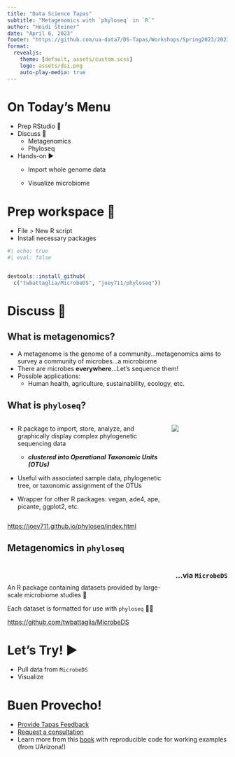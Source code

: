 ```yaml
---
title: "Data Science Tapas"
subtitle: "Metagenomics with `phyloseq` in `R`"
author: "Heidi Steiner"
date: "April 6, 2023"
footer: "https://github.com/ua-data7/DS-Tapas/Workshops/Spring2023/2023-Apr-06"
format:
  revealjs:
    theme: [default, assets/custom.scss]
    logo: assets/dsi.png
    auto-play-media: true
---
```


# On Today's Menu

-   Prep RStudio 🔨
-   Discuss 💬
    -   Metagenomics
    -   Phyloseq
-   Hands-on ▶️
    -   Import whole genome data

    -   Visualize microbiome

# Prep workspace 🔨

-   File \> New R script
-   Install necessary packages

```r
#| echo: true
#| eval: false


devtools::install_github(
  c("twbattaglia/MicrobeDS", "joey711/phyloseq"))
```

# Discuss 💬

## What is metagenomics?

-   A metagenome is the genome of a community...metagenomics aims to survey a community of microbes...a microbiome
-   There are microbes **everywhere**...Let's sequence them!
-   Possible applications:
    -   Human health, agriculture, sustainability, ecology, etc.

## What is `phyloseq`?

::: columns
::: {.column width="70%"}
-   R package to import, store, analyze, and graphically display complex phylogenetic sequencing data

    -   ***clustered into Operational Taxonomic Units (OTUs)***

-   Useful with associated sample data, phylogenetic tree, or taxonomic assignment of the OTUs

-   Wrapper for other R packages: vegan, ade4, ape, picante, ggplot2, etc.
:::

::: {.column width="25%"}
![](assets/images/logoPhyloseq.png){fig-alt="hex logo featuring phylogenetic tree and a magnifying glass appearing DNA base pairs" fig-align="right"}
:::
:::

::: footer
<https://joey711.github.io/phyloseq/index.html>
:::

## Metagenomics in `phyloseq`

### ...via `MicrobeDS` {style="float: right;"}

\
\
\
An R package containing datasets provided by large-scale microbiome studies 🎉\

Each dataset is formatted for use with `phyloseq` 🎉🎉

::: footer
<https://github.com/twbattaglia/MicrobeDS>
:::

# Let's Try! ▶️

-   Pull data from `MicrobeDS`
-   Visualize

# Buen Provecho!

-   [Provide Tapas Feedback](https://uarizona.co1.qualtrics.com/jfe/form/SV_dmxCZsorVVr5lA2)
-   [Request a consultation](https://uarizona.co1.qualtrics.com/jfe/form/SV_7V8weDrKwCMbXCK)
-   Learn more from this [book](https://kyclark.gitbooks.io/metagenomics/content/) with reproducible code for working examples (from UArizona!)
